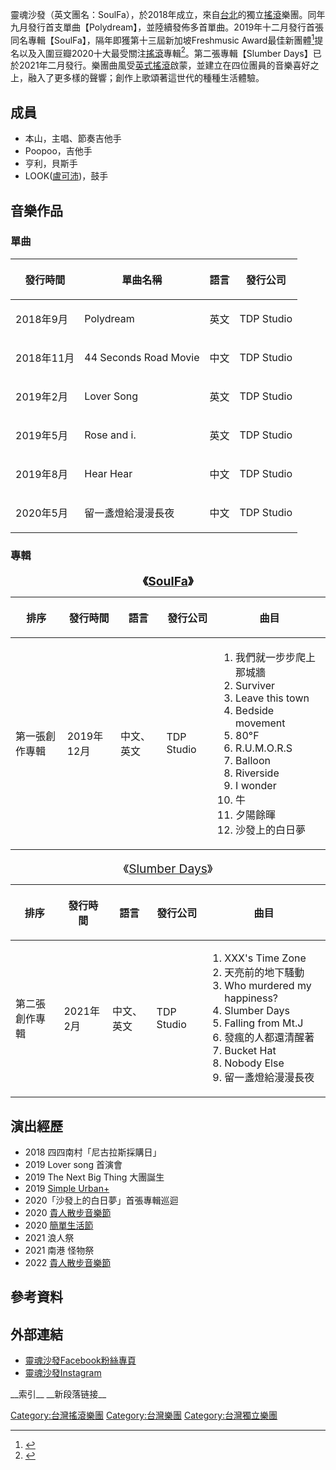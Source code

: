 {{藝人
| 姓名 = 靈魂沙發<br />{{lang|En|SoulFa}}
| 圖片簡介 = {{unbulleted list|2020簡單生活節演出}}
| 類型 = 樂團
| 原名 = 靈魂沙發
| 英文名 = '''SoulFa'''
| 出生地 = {{TWN}}
| 音樂類型 = [[另類搖滾|另類搖滾]]
| 活躍年代 = 2018年至今
| 現任成員 = {{unbulleted list|本山｜Vocalist|Poopoo｜Guitarist|亨利｜Bassist|LOOK([[盧可沛|盧可沛]])｜Drummer}}
| 圖片 = SoulFa.jpg
}}
靈魂沙發（英文團名：SoulFa），於2018年成立，來自[[臺北|台北]]的獨立[[摇滚|搖滾]]樂團。同年九月發行首支單曲【Polydream】，並陸續發佈多首單曲。2019年十二月發行首張同名專輯【SoulFa】，隔年即獲第十三屆新加坡Freshmusic Award最佳新團體<ref>{{Cite web|title=第13屆Freshmusic Awards 初選名單|url=https://freshmusic.sg/2020/05/17/fma13prelim/|accessdate=2020-05-17|author=Freshmusic|date=2020-05-17|publisher=Freshmusic|language=中文|archive-date=2021-03-10|archive-url=https://web.archive.org/web/20210310142526/https://freshmusic.sg/2020/05/17/fma13prelim/|dead-url=no}}</ref>提名以及入圍豆瓣2020十大最受關注[[摇滚|搖滾]]專輯<ref>{{Cite web|title=豆瓣2020年度音樂榜單|url=https://music.douban.com/annual/2020?source=navigation|accessdate=2020-12-22|author=豆瓣|date=2020-12-22|publisher=豆瓣|language=中文|archive-date=2021-04-17|archive-url=https://web.archive.org/web/20210417161539/https://music.douban.com/annual/2020?source=navigation|dead-url=no}}</ref>。第二張專輯【Slumber Days】已於2021年二月發行。樂團曲風受[[英伦摇滚|英式搖滾]]啟蒙，並建立在四位團員的音樂喜好之上，融入了更多樣的聲響；創作上歌頌著這世代的種種生活體驗。

== 成員 ==

* 本山，主唱、節奏吉他手
* Poopoo，吉他手
* 亨利，貝斯手
* LOOK([[盧可沛|盧可沛]])，鼓手

== 音樂作品 ==

=== 單曲 ===
{| class="wikitable"
|+
!發行時間
!單曲名稱
!語言
!發行公司
|-
|2018年9月
|Polydream
|英文
|TDP Studio
|-
|2018年11月
|44 Seconds Road Movie
|中文
|TDP Studio
|-
|2019年2月
|Lover Song
|英文
|TDP Studio
|-
|2019年5月
|Rose and i.
|英文
|TDP Studio
|-
|2019年8月
|Hear Hear
|中文
|TDP Studio
|-
|2020年5月
|留一盞燈給漫漫長夜
|中文
|TDP Studio
|}

=== 專輯 ===
{| class="wikitable sortable mw-collapsible"
|+'''<big>《[https://lnkfi.re/SoulFa1stAlbum?fbclid=IwAR2EKrWb6jzmGoVWR7KLmVEmwGXp0PqhkFy-DZGXmLfmHiVvKi2c-DTNgl4 SoulFa]》</big>'''
!排序
!發行時間
!語言
!發行公司
!曲目
|-
|第一張創作專輯
|2019年12月
|中文、英文
|TDP Studio
|
# 我們就一步步爬上那城牆
# Surviver
# Leave this town
# Bedside movement
# 80°F
# R.U.M.O.R.S
# Balloon
# Riverside
# I wonder
# 牛
# 夕陽餘暉
# 沙發上的白日夢
|}
{| class="wikitable sortable mw-collapsible"
|+<big>《[https://lnkfi.re/TeX6CGhr Slumber Days]》</big>
!排序
!發行時間
!語言
!發行公司
!曲目
|-
|第二張創作專輯
|2021年2月
|中文、英文
|TDP Studio
|
# XXX's Time Zone
# 天亮前的地下騷動
# Who murdered my happiness?
# Slumber Days
# Falling from Mt.J
# 發瘋的人都還清醒著
# Bucket Hat
# Nobody Else
# 留一盞燈給漫漫長夜
|}

== 演出經歷 ==

* 2018 四四南村「尼古拉斯採購日」
* 2019 Lover song 首演會
* 2019 The Next Big Thing 大團誕生
* 2019 [[簡單生活節|Simple Urban+]]
* 2020「沙發上的白日夢」首張專輯巡迴
* 2020 [[LUCfest_貴人散步音樂節|貴人散步音樂節]]
* 2020 [[簡單生活節|簡單生活節]]
* 2021 浪人祭
* 2021 南港 怪物祭
* 2022 [[LUCfest_貴人散步音樂節|貴人散步音樂節]]

== 參考資料 ==
<references />

== 外部連結 ==

* [https://www.facebook.com/SoulFaofficial 靈魂沙發Facebook粉絲專頁]
* [https://www.instagram.com/soulfa_official/ 靈魂沙發Instagram]

__索引__
__新段落链接__

[[Category:台灣搖滾樂團|Category:台灣搖滾樂團]]
[[Category:台灣樂團|Category:台灣樂團]]
[[Category:台灣獨立樂團|Category:台灣獨立樂團]]